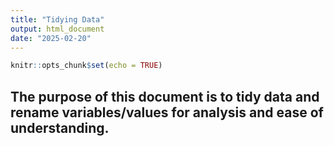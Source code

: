```yaml
---
title: "Tidying Data"
output: html_document
date: "2025-02-20"
---
```


```r
knitr::opts_chunk$set(echo = TRUE)
```

## The purpose of this document is to tidy data and rename variables/values for analysis and ease of understanding.